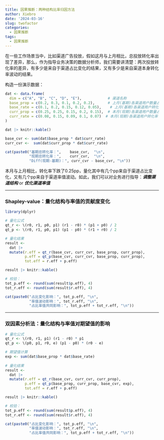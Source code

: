 ```yaml
---
title: 因果推断：两种结构比率归因方法
author: Xiebro
date: '2024-03-16'
slug: twofactor
categories:
  - 因果推断
tags:
  - 因果推断
---
```


在一些工作场景当中，比如渠道广告投放，假如这月与上月相比，总投放转化率出现了差异，那么，作为指导业务决策的数据分析师，我们需要讲清楚：两次投放转化率的差异，有多少是来自于渠道占比变化的结果，又有多少是来自渠道本身转化率波动的结果。

构造一份演示数据：
```r
dat <- data.frame(
  dim = c("A", "B", "C", "D", "E"),            # 渠道名称
  base_prop = c(0.2, 0.3, 0.1, 0.2, 0.2),      # 上月(基期)各渠道用户数量占比
  base_rate = c(0.1, 0.2, 0.15, 0.12, 0.05),    # 上月(基期)各渠道用户转化率
  curr_prop = c(0.25, 0.25, 0.15, 0.2, 0.15),  # 本月(现期)各渠道用户数量占比
  curr_rate = c(0.08, 0.15, 0.09, 0.1, 0.07)  # 本月(现期)各渠道用户转化率
)

dat |> knitr::kable()

base_cvr <- sum(dat$base_prop * dat$curr_rate)
curr_cvr <-  sum(dat$curr_prop * dat$curr_rate)

cat(paste0("基期总转化率：",    base_cvr,  "\n",
           "现期总转化率：",    curr_cvr,  "\n",
           "Diff(现期-基期)：", curr_cvr - base_cvr, "\n"))
```

本月与上月相比，转化率下跌了0.25pp，量化其中有几个pp来自于渠道占比变化，又有几个pp来自于渠道率值波动。如此，我们可以对业务进行指导：***调整渠道结构*** or ***优化渠道率值***

---

### Shapley-value：量化结构与率值的贡献度变化
```r
library(dplyr)

# 量化公式
qt_r <- \(r0, r1, p0, p1) (r1 - r0) * (p1 + p0) / 2
qt_p <- \(r0, r1, p0, p1) (p1 - p0) * (r1 + r0) / 2

# 量化结果
result <- 
  dat |>
  mutate(r.eff = qt_r(base_cvr, curr_cvr, base_prop, curr_prop),
         p.eff = qt_p(base_cvr, curr_cvr, base_prop, curr_prop),
         tot.eff = r.eff + p.eff)

result |> knitr::kable()

# 校验：
tot_p.eff <- round(sum(result$p.eff), 4)
tot_r.eff <- round(sum(result$r.eff), 4)

cat(paste0("占比变化影响：", tot_p.eff, "\n",
           "率值波动影响：", tot_r.eff, "\n",
           "占比率值共同影响：", tot_p.eff + tot_r.eff, "\n"))
```

---

### 双因素分析法：量化结构与率值对期望值的影响
```r
# 量化公式
qt_r <- \(r0, r1, p1) (r1 - r0) * p1
qt_p <- \(p0, p1, r0, e) (p1 - p0) * (r0 - e)

# 期望值计算
exp <- sum(dat$base_prop * dat$base_rate)
  
# 量化结果
result <- 
  dat |>
  mutate(r.eff = qt_r(base_cvr, curr_cvr, curr_prop),
         p.eff = qt_p(base_prop, curr_prop, base_cvr, exp),
         tot.eff = r.eff + p.eff)

result |> knitr::kable()

# 校验：
tot_p.eff <- round(sum(result$p.eff), 4)
tot_r.eff <- round(sum(result$r.eff), 4)

cat(paste0("占比变化影响：", tot_p.eff, "\n",
           "率值波动影响：", tot_r.eff, "\n",
           "占比率值共同影响：", tot_p.eff + tot_r.eff, "\n"))

```



